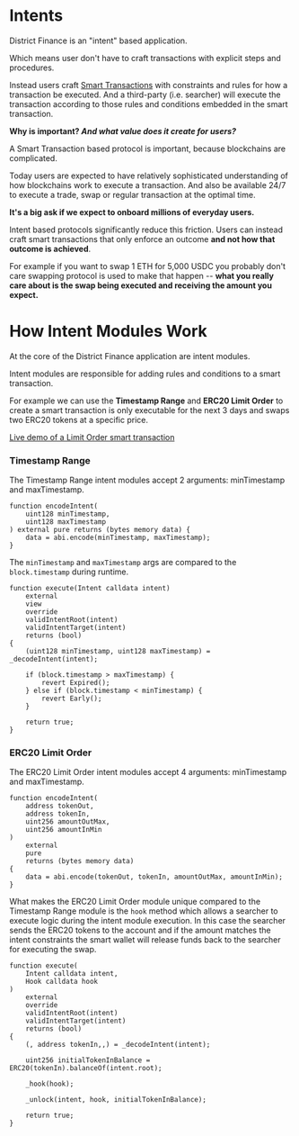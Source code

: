 # Intents

District Finance is an "intent" based application.

Which means user don't have to craft transactions with explicit steps and procedures.

Instead users craft [Smart Transactions](how-it-works/smart-transactions) with constraints and rules for how a transaction be executed. And a third-party (i.e. searcher) will execute the transaction according to those rules and conditions embedded in the smart transaction.

**Why is important? *And what value does it create for users?***

A Smart Transaction based protocol is important, because blockchains are complicated.

Today users are expected to have relatively sophisticated understanding of how blockchains work to execute a transaction. And also be available 24/7 to execute a trade, swap or regular transaction at the optimal time.

**It's a big ask if we expect to onboard millions of everyday users.**

Intent based protocols significantly reduce this friction. Users can instead craft smart transactions that only enforce an outcome **and not how that outcome is achieved**.

For example if you want to swap 1 ETH for 5,000 USDC you probably don't care swapping protocol is used to make that happen -- **what you really care about is the swap being executed and receiving the amount you expect.**

# How Intent Modules Work
At the core of the District Finance application are intent modules.

Intent modules are responsible for adding rules and conditions to a smart transaction.

For example we can use the **Timestamp Range** and **ERC20 Limit Order** to create a smart transaction is only executable for the next 3 days and swaps two ERC20 tokens at a specific price.

[Live demo of a Limit Order smart transaction](https://app.districtfinance.io/strategy/0x564369be27beaca3a73a1da91280164eaa81e9a66d5e43c2a180c78fef295505?page=1)

### Timestamp Range
The Timestamp Range intent modules accept 2 arguments: minTimestamp and maxTimestamp. 

```solidity
function encodeIntent(
    uint128 minTimestamp, 
    uint128 maxTimestamp
) external pure returns (bytes memory data) {
    data = abi.encode(minTimestamp, maxTimestamp);
}
```

The `minTimestamp` and `maxTimestamp` args are compared to the `block.timestamp` during runtime.

```solidity
function execute(Intent calldata intent)
    external
    view
    override
    validIntentRoot(intent)
    validIntentTarget(intent)
    returns (bool)
{
    (uint128 minTimestamp, uint128 maxTimestamp) = _decodeIntent(intent);

    if (block.timestamp > maxTimestamp) {
        revert Expired();
    } else if (block.timestamp < minTimestamp) {
        revert Early();
    }

    return true;
}
```


### ERC20 Limit Order
The ERC20 Limit Order intent modules accept 4 arguments: minTimestamp and maxTimestamp. 

```solidity
function encodeIntent(
    address tokenOut,
    address tokenIn,
    uint256 amountOutMax,
    uint256 amountInMin
)
    external
    pure
    returns (bytes memory data)
{
    data = abi.encode(tokenOut, tokenIn, amountOutMax, amountInMin);
}
```

What makes the ERC20 Limit Order module unique compared to the Timestamp Range module is the `hook` method which allows a searcher to execute logic during the intent module execution. In this case the searcher sends the ERC20 tokens to the account and if the amount matches the intent constraints the smart wallet will release funds back to the searcher for executing the swap.

```solidity
function execute(
    Intent calldata intent,
    Hook calldata hook
)
    external
    override
    validIntentRoot(intent)
    validIntentTarget(intent)
    returns (bool)
{
    (, address tokenIn,,) = _decodeIntent(intent);

    uint256 initialTokenInBalance = ERC20(tokenIn).balanceOf(intent.root);

    _hook(hook);

    _unlock(intent, hook, initialTokenInBalance);

    return true;
}
```